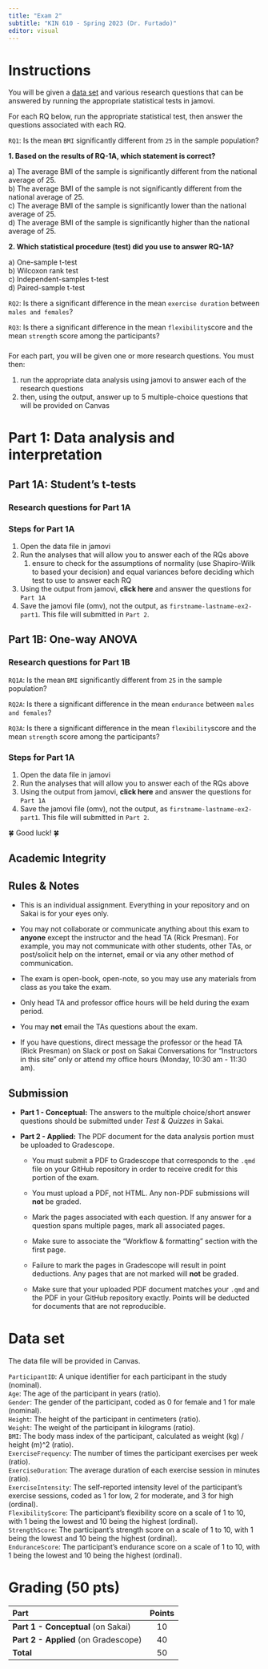 ```yaml
---
title: "Exam 2"
subtitle: "KIN 610 - Spring 2023 (Dr. Furtado)"
editor: visual
---
```


# Instructions

You will be given a [data set] and various research questions that can be answered by running the appropriate statistical tests in jamovi.

For each RQ below, run the appropriate statistical test, then answer the questions associated with each RQ.

`RQ1`: Is the mean `BMI` significantly different from `25` in the sample population?

**1. Based on the results of RQ-1A, which statement is correct?**

a\) The average BMI of the sample is significantly different from the national average of 25.\
b) The average BMI of the sample is not significantly different from the national average of 25.\
c) The average BMI of the sample is significantly lower than the national average of 25.\
d) The average BMI of the sample is significantly higher than the national average of 25.

**2. Which statistical procedure (test) did you use to answer RQ-1A?**

a\) One-sample t-test\
b) Wilcoxon rank test\
c) Independent-samples t-test\
d) Paired-sample t-test

`RQ2`: Is there a significant difference in the mean `exercise duration` between `males and females`?

`RQ3`: Is there a significant difference in the mean `flexibility`score and the mean `strength` score among the participants?

### 

For each part, you will be given one or more research questions. You must then:

1.  run the appropriate data analysis using jamovi to answer each of the research questions
2.  then, using the output, answer up to 5 multiple-choice questions that will be provided on Canvas

# Part 1: Data analysis and interpretation

## Part 1A: Student's t-tests

### Research questions for Part 1A

### Steps for Part 1A

1.  Open the data file in jamovi
2.  Run the analyses that will allow you to answer each of the RQs above
    1.  ensure to check for the assumptions of normality (use Shapiro-Wilk to based your decision) and equal variances before deciding which test to use to answer each RQ
3.  Using the output from jamovi, **click here** and answer the questions for `Part 1A`
4.  Save the jamovi file (omv), not the output, as `firstname-lastname-ex2-part1`. This file will submitted in `Part 2`.

## Part 1B: One-way ANOVA

### Research questions for Part 1B

`RQ1A`: Is the mean `BMI` significantly different from `25` in the sample population?

`RQ2A`: Is there a significant difference in the mean `endurance` between `males and females`?

`RQ3A`: Is there a significant difference in the mean `flexibility`score and the mean `strength` score among the participants?

### Steps for Part 1A

1.  Open the data file in jamovi
2.  Run the analyses that will allow you to answer each of the RQs above
3.  Using the output from jamovi, **click here** and answer the questions for `Part 1A`
4.  Save the jamovi file (omv), not the output, as `firstname-lastname-ex2-part1`. This file will submitted in `Part 2`.

🍀 Good luck! 🍀

## Academic Integrity

## Rules & Notes

-   This is an individual assignment. Everything in your repository and on Sakai is for your eyes only.

-   You may not collaborate or communicate anything about this exam to **anyone** except the instructor and the head TA (Rick Presman). For example, you may not communicate with other students, other TAs, or post/solicit help on the internet, email or via any other method of communication.

-   The exam is open-book, open-note, so you may use any materials from class as you take the exam.

-   Only head TA and professor office hours will be held during the exam period.

-   You may **not** email the TAs questions about the exam.

-   If you have questions, direct message the professor or the head TA (Rick Presman) on Slack or post on Sakai Conversations for "Instructors in this site" only or attend my office hours (Monday, 10:30 am - 11:30 am).

## Submission

-   **Part 1 - Conceptual:** The answers to the multiple choice/short answer questions should be submitted under *Test & Quizzes* in Sakai.

-   **Part 2 - Applied:** The PDF document for the data analysis portion must be uploaded to Gradescope.

    -   You must submit a PDF to Gradescope that corresponds to the `.qmd` file on your GitHub repository in order to receive credit for this portion of the exam.

    -   You must upload a PDF, not HTML. Any non-PDF submissions will **not** be graded.

    -   Mark the pages associated with each question. If any answer for a question spans multiple pages, mark all associated pages.

    -   Make sure to associate the "Workflow & formatting" section with the first page.

    -   Failure to mark the pages in Gradescope will result in point deductions. Any pages that are not marked will **not** be graded.

    -   Make sure that your uploaded PDF document matches your `.qmd` and the PDF in your GitHub repository exactly. Points will be deducted for documents that are not reproducible.

# Data set

The data file will be provided in Canvas.

`ParticipantID`: A unique identifier for each participant in the study (nominal).\
`Age`: The age of the participant in years (ratio).\
`Gender`: The gender of the participant, coded as 0 for female and 1 for male (nominal).\
`Height`: The height of the participant in centimeters (ratio).\
`Weight`: The weight of the participant in kilograms (ratio).\
`BMI`: The body mass index of the participant, calculated as weight (kg) / height (m)\^2 (ratio).\
`ExerciseFrequency`: The number of times the participant exercises per week (ratio).\
`ExerciseDuration`: The average duration of each exercise session in minutes (ratio).\
`ExerciseIntensity`: The self-reported intensity level of the participant's exercise sessions, coded as 1 for low, 2 for moderate, and 3 for high (ordinal).\
`FlexibilityScore`: The participant's flexibility score on a scale of 1 to 10, with 1 being the lowest and 10 being the highest (ordinal).\
`StrengthScore`: The participant's strength score on a scale of 1 to 10, with 1 being the lowest and 10 being the highest (ordinal).\
`EnduranceScore`: The participant's endurance score on a scale of 1 to 10, with 1 being the lowest and 10 being the highest (ordinal).

# Grading (50 pts)

| **Part**                             | **Points** |
|:-------------------------------------|:----------:|
| **Part 1 - Conceptual** (on Sakai)   |     10     |
| **Part 2 - Applied** (on Gradescope) |     40     |
| **Total**                            |     50     |
